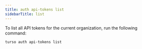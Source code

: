 ```yaml
---
title: auth api-tokens list
sidebarTitle: list
---
```


To list all API tokens for the current organization, run the following command:

```bash
turso auth api-tokens list
```
